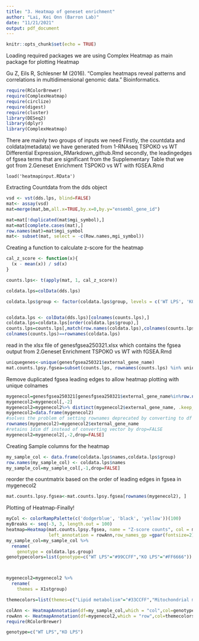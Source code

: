 ---
title: "3. Heatmap of geneset enrichment"
author: "Lai, Kei Onn (Barron Lab)"
date: "11/21/2021"
output: pdf_document
---

```{r setup, include=FALSE}
knitr::opts_chunk$set(echo = TRUE)
```

Loading required packages
we are using Complex Heatmap as main package for plotting
Heatmap

Gu Z, Eils R, Schlesner M (2016). “Complex heatmaps reveal patterns and correlations in multidimensional genomic data.” Bioinformatics.
```{r}
require(RColorBrewer)
require(ComplexHeatmap)
require(circlize)
require(digest)
require(cluster)
library(DESeq2)
library(dplyr)
library(ComplexHeatmap)
```
There are mainly two groups of inputs we need
Firstly, the countdata and coldata(metadata) we have generated from
1-RNAseq TSPOKO vs WT Differential Expression_RMarkdown_github.Rmd
secondly, the leadingedges of fgsea terms that are significant from the Supplementary Table that we got from 2.Geneset Enrichment TSPOKO vs WT with fGSEA.Rmd



```{Load required Objects}
load('heatmapinput.RData')
```

Extracting Countdata from the dds object
```{r}
vsd <- vst(dds.lps, blind=FALSE)
mat<- assay(vsd)
mat=merge(mat,bm,all.x=TRUE,by.x=0,by.y="ensembl_gene_id")

mat=mat[!duplicated(mat$mgi_symbol),]
mat=mat[complete.cases(mat),]
row.names(mat)=mat$mgi_symbol
mat<- subset(mat, select = -c(Row.names,mgi_symbol))
```

Creating a function to calculate z-score
for the heatmap

```{r}
cal_z_score <- function(x){
  (x - mean(x)) / sd(x)
}

```

```{r}
counts.lps<- t(apply(mat, 1, cal_z_score))

coldata.lps=colData(dds.lps)

coldata.lps$group <- factor(coldata.lps$group, levels = c('WT LPS', 'KO LPS'))


coldata.lps <- colData(dds.lps)[colnames(counts.lps),]
coldata.lps=coldata.lps[order(coldata.lps$group),]
counts.lps=counts.lps[,match(row.names(coldata.lps),colnames(counts.lps))]
colnames(counts.lps)==rownames(coldata.lps)
```

read in the xlsx file of genesfgsea250321.xlsx
which contains the fgsea output from 2.Geneset Enrichment TSPOKO vs WT with fGSEA.Rmd

```{r}
uniquegenes<-unique(genesfgsea250321$external_gene_name)
mat.counts.lpsy.fgsea=subset(counts.lps, rownames(counts.lps) %in% uniquegenes)

```

Remove duplicated fgsea leading edges to allow heatmap plotting
with unique colnames
```{r}
mygenecol=genesfgsea250321[genesfgsea250321$external_gene_name%in%row.names(mat.counts.lpsy.fgsea),c("1stgroup","2ndgroup","external_gene_name")]
mygenecol2=mygenecol[,-2]
mygenecol2=mygenecol2%>% distinct(mygenecol2$external_gene_name, .keep_all = TRUE)
mygenecol2=data.frame(mygenecol2)
#solves the problem of setting rownames deprecated by converting to df
rownames(mygenecol2)=mygenecol2$external_gene_name
#retains 1dim df instead of converting vector by drop=FALSE
mygenecol2=mygenecol2[,-2,drop=FALSE]

```

Creating Sample columns for the heatmap
```{r}
my_sample_col <- data.frame(coldata.lps$names,coldata.lps$group)
row.names(my_sample_col) <- coldata.lps$names
my_sample_col=my_sample_col[,-1,drop=FALSE]

```

reorder the countmatrix based on the order of leading edges in fgsea
in mygenecol2
```{r}
mat.counts.lpsy.fgsea<-mat.counts.lpsy.fgsea[rownames(mygenecol2), ]
```

Plotting of Heatmap-Finally!
```{r}
myCol <- colorRampPalette(c('dodgerblue', 'black', 'yellow'))(100)
myBreaks <- seq(-3, 3, length.out = 100)
heatmap=Heatmap(mat.counts.lpsy.fgsea, name = "Z-score counts", col = myCol,column_title = "%s",cluster_rows = FALSE,show_column_dend = FALSE,row_split = mygenecol2,column_split = my_sample_col,row_title_rot = 0,column_km = 1,
                left_annotation = rowAnn,row_names_gp =gpar(fontsize=2))
my_sample_col=my_sample_col %>% 
  rename(
    genotype = coldata.lps.group)
genotypecolors=list(genotype=c("WT LPS"="#99CCFF","KO LPS"="#FF6666"))



mygenecol2=mygenecol2 %>% 
  rename(
    themes = X1stgroup)

themecolors=list(themes=c("Lipid metabolism"="#33CCFF","Mitochondrial metabolism"="#66FF66","Immune and inflammatory pathways"="#FF3333"))

colAnn <- HeatmapAnnotation(df=my_sample_col,which = "col",col=genotypecolors)
rowAnn <- HeatmapAnnotation(df=mygenecol2,which = "row",col=themecolors)
require(RColorBrewer)

genotype=c("WT LPS","KO LPS")
```

